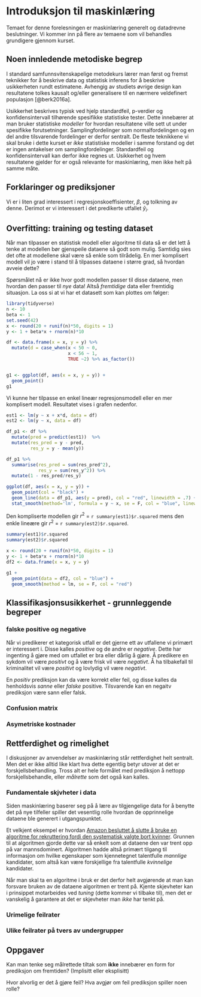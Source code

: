 
# Introduksjon til maskinlæring
Temaet for denne forelesningen er maskinlæring generelt og datadrevne beslutninger. Vi kommer inn på flere av temaene som vil behandles grundigere gjennom kurset. 



## Noen innledende metodiske begrep
I standard samfunnsvitenskapelige metodekurs lærer man først og fremst teknikker for å beskrive data og statistisk inferens for å beskrive usikkerheten rundt estimatene. Avhengig av studiets øvrige design kan resultatene tolkes kausalt og/eller generalisere til en nærmere veldefinert populasjon [@berk2016a]. 

Usikkerhet beskrives typisk ved hjelp standardfeil, p-verdier og konfidensintervall tilhørende spesifikke statistiske tester. Dette innebærer at man bruker statistiske *modeller* for hvordan resultatene ville sett ut under spesifikke forutsetninger. Samplingfordelinger som normalfordelingen og en del andre tilsvarende fordelinger er derfor sentralt. De fleste teknikkene vi skal bruke i dette kurset er *ikke* statistiske modeller i samme forstand og det er ingen antakelser om samplingfordelinger. Standardfeil og konfidensintervall kan derfor ikke regnes ut. Usikkerhet og hvem resultatene gjelder for er også relevante for maskinlæring, men ikke helt på samme måte. 



## Forklaringer og prediksjoner 

Vi er i liten grad interessert i regresjonskoeffisienter, $\beta$, og tolkning av denne. Derimot er vi interessert i det predikerte utfallet $\hat{y}_i$. 


## Overfitting: training og testing dataset 

Når man tilpasser en statistisk modell eller algoritme til data så er det lett å tenke at modellen bør gjenspeile dataene så godt som mulig. Samtidig sies det ofte at modellene skal være så enkle som tilrådelig. En mer komplisert modell vil jo være i stand til å tilpasses dataene i større grad, så hvordan avveie dette? 

Spørsmålet nå er ikke hvor godt modellen passer til disse dataene, men hvordan den passer til *nye* data! Altså *fremtidige* data eller fremtidig situasjon. La oss si at vi har et datasett som kan plottes om følger:

```r
library(tidyverse)
n <- 10
beta <- 1
set.seed(42)
x <- round(20 + runif(n)*50, digits = 1)
y <- 1 + beta*x + rnorm(n)*10

df <- data.frame(x = x, y = y) %>% 
  mutate(d = case_when(x < 50 ~ 0,
                       x < 56 ~ 1, 
                       TRUE ~2) %>% as_factor())


g1 <- ggplot(df, aes(x = x, y = y)) +
  geom_point() 
g1


```

Vi kunne her tilpasse en enkel lineær regresjonsmodell eller en mer komplisert modell. Resultatet vises i grafen nedenfor. 


```r

est1 <- lm(y ~ x + x*d, data = df)
est2 <- lm(y ~ x, data = df)

df_p1 <- df %>% 
  mutate(pred = predict(est1))  %>% 
  mutate(res_pred = y - pred, 
         res_y = y - mean(y))

df_p1 %>% 
  summarise(res_pred = sum(res_pred^2), 
            res_y = sum(res_y^2)) %>% 
  mutate(1 - res_pred/res_y)

ggplot(df, aes(x = x, y = y)) +
  geom_point(col = "black") +
  geom_line(data = df_p1, aes(y = pred), col = "red", linewidth = .7) +
  stat_smooth(method='lm', formula = y ~ x, se = F, col = "blue", linewidth = .7)
```

Den kompliserte modellen gir $r^2$ = `r summary(est1)$r.squared` mens den enkle lineære gir $r^2$ = `r summary(est2)$r.squared`. 




```r
summary(est1)$r.squared
summary(est2)$r.squared


```




```r
x <- round(20 + runif(n)*50, digits = 1)
y <- 1 + beta*x + rnorm(n)*10
df2 <- data.frame(x = x, y = y)
  
g1 +
  geom_point(data = df2, col = "blue") +
  geom_smooth(method = lm, se = F, col = "red")
```





## Klassifikasjonsusikkerhet - grunnleggende begreper 

### falske positive og negative 
Når vi predikerer et kategorisk utfall er det gjerne ett av utfallene vi primært er interessert i. Disse kalles *positive* og de andre er *negative*. Dette har ingenting å gjøre med om utfallet er bra eller dårlig å gjøre. Å predikere en sykdom vil være *positivt* og å være frisk vil være *negativt*. Å ha tilbakefall til kriminalitet vil være *positivt* og lovlydig vil være *negativt*. 

En *positiv* prediksjon kan da være korrekt eller feil, og disse kalles da henholdsvis *sanne* eller *falske* positive. Tilsvarende kan en negaitv prediksjon være sann eller falsk. 

### Confusion matrix 




### Asymetriske kostnader




## Rettferdighet og rimelighet
I diskusjoner av anvendelser av maskinlæring står rettferdighet helt sentralt. Men det er ikke alltid like klart hva dette egentlig betyr utover at det er forskjellsbehandling. Tross alt er hele formålet med prediksjon å nettopp forskjellsbehandle, eller *målrette* som det også kan kalles. 


### Fundamentale skjvheter i data
Siden maskinlæring baserer seg på å lære av tilgjengelige data for å benytte det på nye tilfeller spiller det vesentlig rolle hvordan de opprinnelige dataene ble generert i utgangspunktet. 

Et velkjent eksempel er hvordan [Amazon besluttet å slutte å bruke en algoritme for rekruttering fordi den systematisk valgte bort kvinner](https://www.reuters.com/article/us-amazon-com-jobs-automation-insight-idUSKCN1MK08G). Grunnen til at algoritmen gjorde dette var så enkelt som at dataene den var trent opp på var mannsdominert. Algoritmen hadde altså primært tilgang til informasjon om hvilke egenskaper som kjennetegnet talentfulle *mannlige* kandidater, som altså kan være forskjellige fra talentfulle *kvinnelige* kandidater. 

Når man skal ta en algoritme i bruk er det derfor helt avgjørende at man kan forsvare bruken av de dataene algoritmen er trent på. Kjente skjevheter kan i prinsippet motarbeides ved *tuning* (dette kommer vi tilbake til), men det er vanskelig å garantere at det er skjevheter man *ikke* har tenkt på. 


### Urimelige feilrater 



### Ulike feilrater på tvers av undergrupper








## Oppgaver

::: {#exr-sepaa}
Kan man tenke seg målrettede tiltak som **ikke** innebærer en form for prediksjon om fremtiden? (Implisitt eller eksplisitt) 
:::

::: {#exr-feil}
Hvor alvorlig er det å gjøre feil? Hva avgjør om feil prediksjon spiller noen rolle? 
:::





